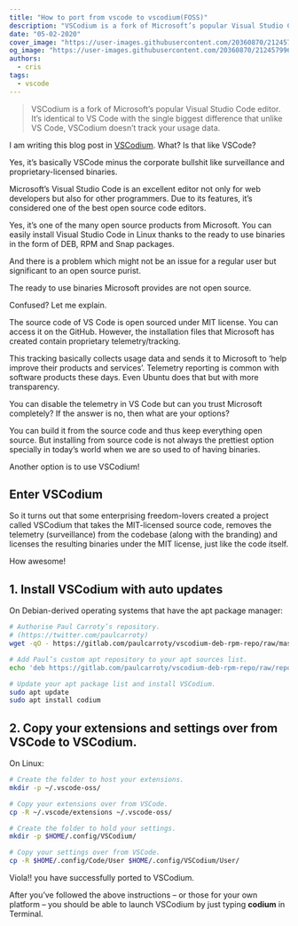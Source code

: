 ```yaml
---
title: "How to port from vscode to vscodium(FOSS)"
description: "VSCodium is a fork of Microsoft’s popular Visual Studio Code editor. It’s identical to VS Code with the single biggest difference that unlike VS Code, VSCodium doesn’t track your usage data."
date: "05-02-2020"
cover_image: "https://user-images.githubusercontent.com/20360870/212457996-9922a629-733e-47e9-bdec-f4401f75e33b.png"
og_image: "https://user-images.githubusercontent.com/20360870/212457996-9922a629-733e-47e9-bdec-f4401f75e33b.png"
authors:
  - cris
tags:
  - vscode
---
```


> VSCodium is a fork of Microsoft’s popular Visual Studio Code editor. It’s identical to VS Code with the single biggest difference that unlike VS Code, VSCodium doesn’t track your usage data.

I am writing this blog post in [VSCodium](https://github.com/VScodium). What? Is that like VSCode?

Yes, it’s basically VSCode minus the corporate bullshit like surveillance and proprietary-licensed binaries.

Microsoft’s Visual Studio Code is an excellent editor not only for web developers but also for other programmers. Due to its features, it’s considered one of the best open source code editors.

Yes, it’s one of the many open source products from Microsoft. You can easily install Visual Studio Code in Linux thanks to the ready to use binaries in the form of DEB, RPM and Snap packages.

And there is a problem which might not be an issue for a regular user but significant to an open source purist.

The ready to use binaries Microsoft provides are not open source.

Confused? Let me explain.

The source code of VS Code is open sourced under MIT license. You can access it on the GitHub. However, the installation files that Microsoft has created contain proprietary telemetry/tracking.

This tracking basically collects usage data and sends it to Microsoft to ‘help improve their products and services’. Telemetry reporting is common with software products these days. Even Ubuntu does that but with more transparency.

You can disable the telemetry in VS Code but can you trust Microsoft completely? If the answer is no, then what are your options?

You can build it from the source code and thus keep everything open source. But installing from source code is not always the prettiest option specially in today’s world when we are so used to of having binaries.

Another option is to use VSCodium!

## Enter VSCodium

So it turns out that some enterprising freedom-lovers created a project called VSCodium that takes the MIT-licensed source code, removes the telemetry (surveillance) from the codebase (along with the branding) and licenses the resulting binaries under the MIT license, just like the code itself.

How awesome!

## 1. **Install VSCodium with auto updates**

On Debian-derived operating systems that have the apt package manager:

```bash
# Authorise Paul Carroty’s repository.
# (https://twitter.com/paulcarroty)
wget -qO - https://gitlab.com/paulcarroty/vscodium-deb-rpm-repo/raw/master/pub.gpg | sudo apt-key add -

# Add Paul’s custom apt repository to your apt sources list.
echo 'deb https://gitlab.com/paulcarroty/vscodium-deb-rpm-repo/raw/repos/debs/ vscodium main' | sudo tee --append /etc/apt/sources.list

# Update your apt package list and install VSCodium.
sudo apt update
sudo apt install codium
```

## 2. **Copy your extensions and settings over from VSCode to VSCodium.**

On Linux:

```bash
# Create the folder to host your extensions.
mkdir -p ~/.vscode-oss/

# Copy your extensions over from VSCode.
cp -R ~/.vscode/extensions ~/.vscode-oss/

# Create the folder to hold your settings.
mkdir -p $HOME/.config/VSCodium/

# Copy your settings over from VSCode.
cp -R $HOME/.config/Code/User $HOME/.config/VSCodium/User/
```

Viola!! you have successfully ported to VSCodium.

After you’ve followed the above instructions – or those for your own platform – you should be able to launch VSCodium by just typing **codium** in Terminal.
